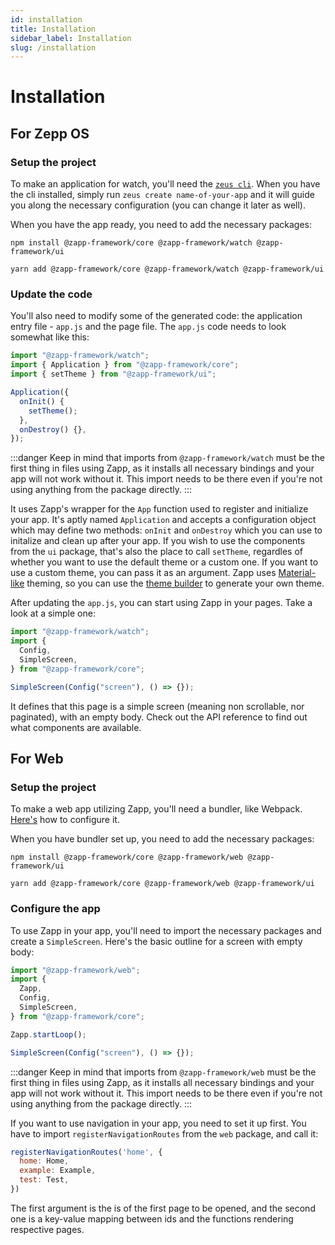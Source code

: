 ```yaml
---
id: installation
title: Installation
sidebar_label: Installation
slug: /installation
---
```



# Installation

## For Zepp OS

### Setup the project

To make an application for watch, you'll need the [`zeus cli`](https://docs.zepp.com/docs/guides/tools/cli/). When you have the cli installed, simply run `zeus create name-of-your-app` and it will guide you along the necessary configuration (you can change it later as well).

When you have the app ready, you need to add the necessary packages:

<Tabs groupId="package-manager">
  <TabItem value="npm" label="npm" default>

    npm install @zapp-framework/core @zapp-framework/watch @zapp-framework/ui
  </TabItem>
  <TabItem value="yarn" label="yarn">

    yarn add @zapp-framework/core @zapp-framework/watch @zapp-framework/ui
  </TabItem>
</Tabs>

### Update the code

You'll also need to modify some of the generated code: the application entry file - `app.js` and the page file. The `app.js` code needs to look somewhat like this:

```js title=app.js
import "@zapp-framework/watch";
import { Application } from "@zapp-framework/core";
import { setTheme } from "@zapp-framework/ui";

Application({
  onInit() {
    setTheme();
  },
  onDestroy() {},
});
```

:::danger
Keep in mind that imports from `@zapp-framework/watch` must be the first thing in files using Zapp, as it installs all necessary bindings and your app will not work without it. This import needs to be there even if you're not using anything from the package directly.
:::

It uses Zapp's wrapper for the `App` function used to register and initialize your app. It's aptly named `Application` and accepts a configuration object which may define two methods: `onInit` and `onDestroy` which you can use to initalize and clean up after your app. If you wish to use the components from the `ui` package, that's also the place to call `setTheme`, regardles of whether you want to use the default theme or a custom one. If you want to use a custom theme, you can pass it as an argument. Zapp uses [Material-like](https://m3.material.io/styles/color/the-color-system) theming, so you can use the [theme builder](https://m3.material.io/theme-builder) to generate your own theme.

After updating the `app.js`, you can start using Zapp in your pages. Take a look at a simple one:

```js
import "@zapp-framework/watch";
import {
  Config,
  SimpleScreen,
} from "@zapp-framework/core";

SimpleScreen(Config("screen"), () => {});
```

It defines that this page is a simple screen (meaning non scrollable, nor paginated), with an empty body. Check out the API reference to find out what components are available.

## For Web

### Setup the project

To make a web app utilizing Zapp, you'll need a bundler, like Webpack. [Here's](https://webpack.js.org/guides/getting-started/) how to configure it.

When you have bundler set up, you need to add the necessary packages:

<Tabs groupId="package-manager">
  <TabItem value="npm" label="npm" default>

    npm install @zapp-framework/core @zapp-framework/web @zapp-framework/ui
  </TabItem>
  <TabItem value="yarn" label="yarn">

    yarn add @zapp-framework/core @zapp-framework/web @zapp-framework/ui
  </TabItem>
</Tabs>

### Configure the app

To use Zapp in your app, you'll need to import the necessary packages and create a `SimpleScreen`. Here's the basic outline for a screen with empty body:

```js
import "@zapp-framework/web";
import {
  Zapp,
  Config,
  SimpleScreen,
} from "@zapp-framework/core";

Zapp.startLoop();

SimpleScreen(Config("screen"), () => {});
```

:::danger
Keep in mind that imports from `@zapp-framework/web` must be the first thing in files using Zapp, as it installs all necessary bindings and your app will not work without it. This import needs to be there even if you're not using anything from the package directly.
:::

If you want to use navigation in your app, you need to set it up first. You have to import `registerNavigationRoutes` from the `web` package, and call it:

```js
registerNavigationRoutes('home', {
  home: Home,
  example: Example,
  test: Test,
})
```

The first argument is the is of the first page to be opened, and the second one is a key-value mapping between ids and the functions rendering respective pages.